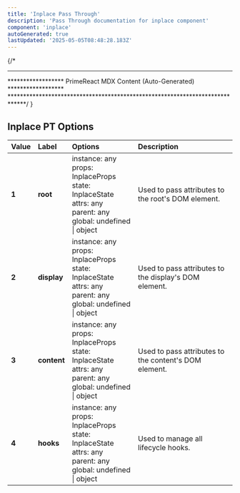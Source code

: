 ```yaml
---
title: 'Inplace Pass Through'
description: 'Pass Through documentation for inplace component'
component: 'inplace'
autoGenerated: true
lastUpdated: '2025-05-05T08:48:28.183Z'
---
```


{/* 
****************************************************************************
****************** PrimeReact MDX Content (Auto-Generated) ******************
*****************************************************************************/
}

## Inplace PT Options

| Value | Label | Options | Description |
|:------|:------|:--------|:------------|
| **1** | **root** | instance: any<br/>props: InplaceProps<br/>state: InplaceState<br/>attrs: any<br/>parent: any<br/>global: undefined &#124; object | Used to pass attributes to the root's DOM element. |
| **2** | **display** | instance: any<br/>props: InplaceProps<br/>state: InplaceState<br/>attrs: any<br/>parent: any<br/>global: undefined &#124; object | Used to pass attributes to the display's DOM element. |
| **3** | **content** | instance: any<br/>props: InplaceProps<br/>state: InplaceState<br/>attrs: any<br/>parent: any<br/>global: undefined &#124; object | Used to pass attributes to the content's DOM element. |
| **4** | **hooks** | instance: any<br/>props: InplaceProps<br/>state: InplaceState<br/>attrs: any<br/>parent: any<br/>global: undefined &#124; object | Used to manage all lifecycle hooks. |
